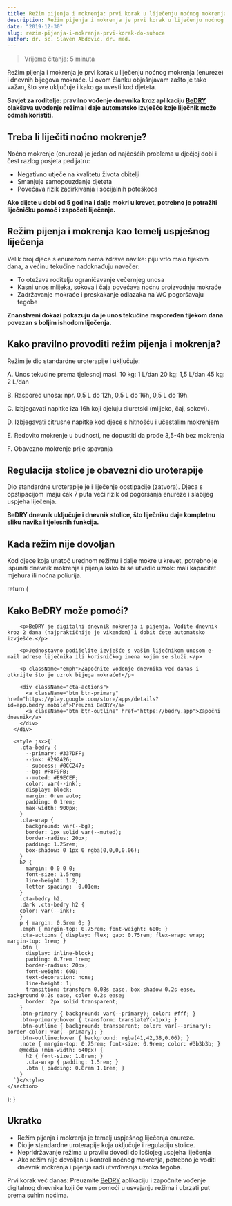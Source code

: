 ```yaml
---
title: Režim pijenja i mokrenja: prvi korak u liječenju noćnog mokrenja
description: Režim pijenja i mokrenja je prvi korak u liječenju noćnog mokrenja i dnevnih bijegova mokraće. Saznajte kako ga provoditi i što uključuje.
date: "2019-12-30"
slug: rezim-pijenja-i-mokrenja-prvi-korak-do-suhoce
author: dr. sc. Slaven Abdović, dr. med.
---
```


> Vrijeme čitanja: 5 minuta

Režim pijenja i mokrenja je prvi korak u liječenju noćnog mokrenja (enureze) i dnevnih bijegova mokraće.
U ovom članku objašnjavam zašto je tako važan, što sve uključuje i kako ga uvesti kod djeteta.

**Savjet za roditelje: pravilno vođenje dnevnika kroz aplikaciju [BeDRY](https://home.bedry.app) olakšava uvođenje režima i daje automatsko izvješće koje liječnik može odmah koristiti.**

## Treba li liječiti noćno mokrenje?

Noćno mokrenje (enureza) je jedan od najčešćih problema u dječjoj dobi i čest razlog posjeta pedijatru:
- Negativno utječe na kvalitetu života obitelji
- Smanjuje samopouzdanje djeteta
- Povećava rizik zadirkivanja i socijalnih poteškoća

**Ako dijete u dobi od 5 godina i dalje mokri u krevet, potrebno je potražiti liječničku pomoć i započeti liječenje.**

## Režim pijenja i mokrenja kao temelj uspješnog liječenja

Velik broj djece s enurezom nema zdrave navike: piju vrlo malo tijekom dana, a većinu tekućine nadoknađuju navečer:
- To otežava roditelju ograničavanje večernjeg unosa
- Kasni unos mlijeka, sokova i čaja povećava noćnu proizvodnju mokraće
- Zadržavanje mokraće i preskakanje odlazaka na WC pogoršavaju tegobe

**Znanstveni dokazi pokazuju da je unos tekućine raspoređen tijekom dana povezan s boljim ishodom liječenja.**

## Kako pravilno provoditi režim pijenja i mokrenja?

Režim je dio standardne uroterapije i uključuje:

A. Unos tekućine prema tjelesnoj masi.
10 kg: 1 L/dan
20 kg: 1,5 L/dan
45 kg: 2 L/dan

B. Raspored unosa: npr. 0,5 L do 12h, 0,5 L do 16h, 0,5 L do 19h.

C. Izbjegavati napitke iza 16h koji djeluju diuretski (mlijeko, čaj, sokovi).

D. Izbjegavati citrusne napitke kod djece s hitnošću i učestalim mokrenjem

E. Redovito mokrenje u budnosti, ne dopustiti da prođe 3,5-4h bez mokrenja

F. Obavezno mokrenje prije spavanja

## Regulacija stolice je obavezni dio uroterapije

Dio standardne uroterapije je i liječenje opstipacije (zatvora). Djeca s opstipacijom imaju čak 7 puta veći rizik od pogoršanja enureze i slabijeg uspjeha liječenja.

**BeDRY dnevnik uključuje i dnevnik stolice, što liječniku daje kompletnu sliku navika i tjelesnih funkcija.**

## Kada režim nije dovoljan

Kod djece koja unatoč urednom režimu i dalje mokre u krevet, potrebno je ispuniti dnevnik mokrenja i pijenja kako bi se utvrdio uzrok: mali kapacitet mjehura ili noćna poliurija.


  return (
    <section className="cta-bedry" role="region" aria-labelledby="cta-bedry-title">
      <div className="cta-wrap">
        <h2 id="cta-bedry-title">Kako BeDRY može pomoći?</h2>

        <p>BeDRY je digitalni dnevnik mokrenja i pijenja. Vodite dnevnik kroz 2 dana (najpraktičnije je vikendom) i dobit ćete automatsko izvješće.</p>

        <p>Jednostavno podijelite izvješće s vašim liječnikom unosom e-mail adrese liječnika ili korisničkog imena kojim se služi.</p>

        <p className="emph">Započnite vođenje dnevnika već danas i otkrijte što je uzrok bijega mokraće!</p>

        <div className="cta-actions">
          <a className="btn btn-primary" href="https://play.google.com/store/apps/details?id=app.bedry.mobile">Preuzmi BeDRY</a>
          <a className="btn btn-outline" href="https://bedry.app">Započni dnevnik</a>
        </div>
      </div>

      <style jsx>{`
        .cta-bedry {
          --primary: #337DFF;
          --ink: #292A26;
          --success: #0CC247;
          --bg: #F8F9FB;
          --muted: #E9ECEF;
          color: var(--ink);
          display: block;
          margin: 0rem auto;
          padding: 0 1rem;
          max-width: 900px;
        }
        .cta-wrap {
          background: var(--bg);
          border: 1px solid var(--muted);
          border-radius: 20px;
          padding: 1.25rem;
          box-shadow: 0 1px 0 rgba(0,0,0,0.06);
        }
        h2 {
          margin: 0 0 0 0;
          font-size: 1.5rem;
          line-height: 1.2;
          letter-spacing: -0.01em;
        }
        .cta-bedry h2,
        .dark .cta-bedry h2 {
        color: var(--ink);
        }
        p { margin: 0.5rem 0; }
        .emph { margin-top: 0.75rem; font-weight: 600; }
        .cta-actions { display: flex; gap: 0.75rem; flex-wrap: wrap; margin-top: 1rem; }
        .btn {
          display: inline-block;
          padding: 0.7rem 1rem;
          border-radius: 20px;
          font-weight: 600;
          text-decoration: none;
          line-height: 1;
          transition: transform 0.08s ease, box-shadow 0.2s ease, background 0.2s ease, color 0.2s ease;
          border: 2px solid transparent;
        }
        .btn-primary { background: var(--primary); color: #fff; }
        .btn-primary:hover { transform: translateY(-1px); }
        .btn-outline { background: transparent; color: var(--primary); border-color: var(--primary); }
        .btn-outline:hover { background: rgba(41,42,38,0.06); }
        .note { margin-top: 0.75rem; font-size: 0.9rem; color: #3b3b3b; }
        @media (min-width: 640px) {
          h2 { font-size: 1.8rem; }
          .cta-wrap { padding: 1.5rem; }
          .btn { padding: 0.8rem 1.1rem; }
        }
      `}</style>
    </section>
  );
}

<BedryCta />

## Ukratko

- Režim pijenja i mokrenja je temelj uspješnog liječenja enureze.
- Dio je standardne uroterapije koja uključuje i regulaciju stolice.
- Nepridržavanje režima u pravilu dovodi do lošiojeg uspjeha liječenja
- Ako režim nije dovoljan u kontroli noćnog mokrenja, potrebno je voditi dnevnik mokrenja i pijenja radi utvrđivanja uzroka tegoba.

Prvi korak već danas: Preuzmite [BeDRY](https://home.bedry.app) aplikaciju i započnite vođenje digitalnog dnevnika koji će vam pomoći u usvajanju režima i ubrzati put prema suhim noćima.